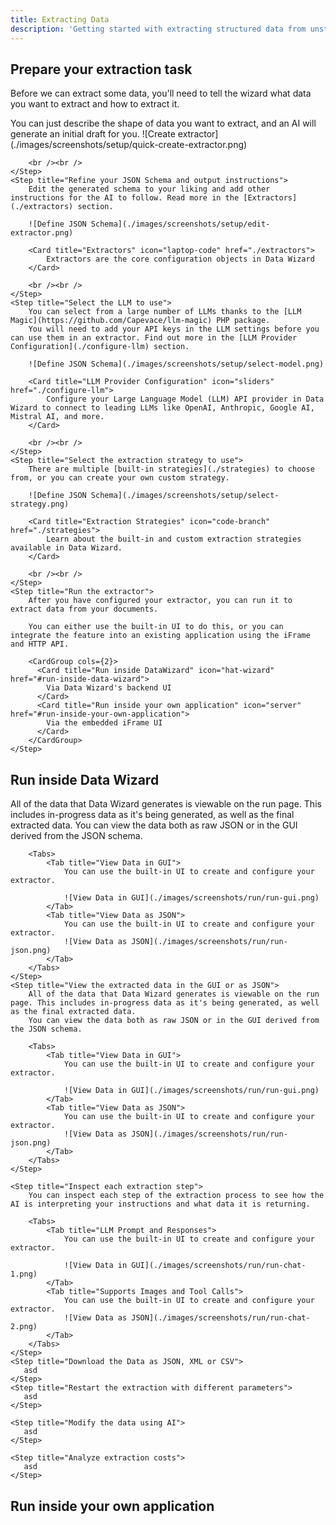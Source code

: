 ```yaml
---
title: Extracting Data
description: 'Getting started with extracting structured data from unstructured documents using Data Wizard.'
---
```


## Prepare your extraction task

Before we can extract some data, you'll need to tell the wizard what data you want to extract and how to extract it.

<Steps>
    <Step title="Create an extractor for your extraction task">
        You can just describe the shape of data you want to extract, and an AI will generate an initial draft for you.
        ![Create extractor](./images/screenshots/setup/quick-create-extractor.png)

        <br /><br />
    </Step>
    <Step title="Refine your JSON Schema and output instructions">
        Edit the generated schema to your liking and add other instructions for the AI to follow. Read more in the [Extractors](./extractors) section.

        ![Define JSON Schema](./images/screenshots/setup/edit-extractor.png)

        <Card title="Extractors" icon="laptop-code" href="./extractors">
            Extractors are the core configuration objects in Data Wizard
        </Card>

        <br /><br />
    </Step>
    <Step title="Select the LLM to use">
        You can select from a large number of LLMs thanks to the [LLM Magic](https://github.com/Capevace/llm-magic) PHP package.
        You will need to add your API keys in the LLM settings before you can use them in an extractor. Find out more in the [LLM Provider Configuration](./configure-llm) section.

        ![Define JSON Schema](./images/screenshots/setup/select-model.png)

        <Card title="LLM Provider Configuration" icon="sliders" href="./configure-llm">
            Configure your Large Language Model (LLM) API provider in Data Wizard to connect to leading LLMs like OpenAI, Anthropic, Google AI, Mistral AI, and more.
        </Card>

        <br /><br />
    </Step>
    <Step title="Select the extraction strategy to use">
        There are multiple [built-in strategies](./strategies) to choose from, or you can create your own custom strategy.

        ![Define JSON Schema](./images/screenshots/setup/select-strategy.png)

        <Card title="Extraction Strategies" icon="code-branch" href="./strategies">
            Learn about the built-in and custom extraction strategies available in Data Wizard.
        </Card>

        <br /><br />
    </Step>
    <Step title="Run the extractor">
        After you have configured your extractor, you can run it to extract data from your documents.

        You can either use the built-in UI to do this, or you can integrate the feature into an existing application using the iFrame and HTTP API.

        <CardGroup cols={2}>
          <Card title="Run inside DataWizard" icon="hat-wizard" href="#run-inside-data-wizard">
            Via Data Wizard's backend UI
          </Card>
          <Card title="Run inside your own application" icon="server" href="#run-inside-your-own-application">
            Via the embedded iFrame UI
          </Card>
        </CardGroup>
    </Step>
</Steps>

## Run inside Data Wizard

<Steps>
    <Step title="Start an Extraction through a Bucket or an Extractor">
        All of the data that Data Wizard generates is viewable on the run page. This includes in-progress data as it's being generated, as well as the final extracted data.
        You can view the data both as raw JSON or in the GUI derived from the JSON schema.

        <Tabs>
            <Tab title="View Data in GUI">
                You can use the built-in UI to create and configure your extractor.

                ![View Data in GUI](./images/screenshots/run/run-gui.png)
            </Tab>
            <Tab title="View Data as JSON">
                You can use the built-in UI to create and configure your extractor.
                ![View Data as JSON](./images/screenshots/run/run-json.png)
            </Tab>
        </Tabs>
    </Step>
    <Step title="View the extracted data in the GUI or as JSON">
        All of the data that Data Wizard generates is viewable on the run page. This includes in-progress data as it's being generated, as well as the final extracted data.
        You can view the data both as raw JSON or in the GUI derived from the JSON schema.

        <Tabs>
            <Tab title="View Data in GUI">
                You can use the built-in UI to create and configure your extractor.

                ![View Data in GUI](./images/screenshots/run/run-gui.png)
            </Tab>
            <Tab title="View Data as JSON">
                You can use the built-in UI to create and configure your extractor.
                ![View Data as JSON](./images/screenshots/run/run-json.png)
            </Tab>
        </Tabs>
    </Step>

    <Step title="Inspect each extraction step">
        You can inspect each step of the extraction process to see how the AI is interpreting your instructions and what data it is returning.

        <Tabs>
            <Tab title="LLM Prompt and Responses">
                You can use the built-in UI to create and configure your extractor.

                ![View Data in GUI](./images/screenshots/run/run-chat-1.png)
            </Tab>
            <Tab title="Supports Images and Tool Calls">
                You can use the built-in UI to create and configure your extractor.
                ![View Data as JSON](./images/screenshots/run/run-chat-2.png)
            </Tab>
        </Tabs>
    </Step>
    <Step title="Download the Data as JSON, XML or CSV">
       asd
    </Step>
    <Step title="Restart the extraction with different parameters">
       asd
    </Step>

    <Step title="Modify the data using AI">
       asd
    </Step>

    <Step title="Analyze extraction costs">
       asd
    </Step>

</Steps>


## Run inside your own application


<More />